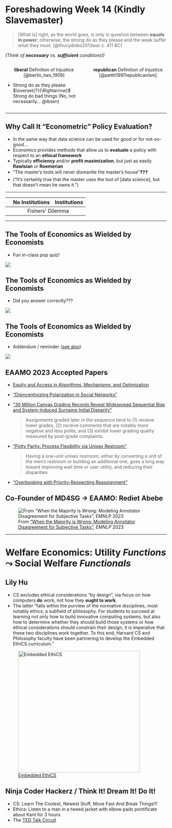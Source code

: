 
# Foreshadowing Week 14 (Kindly Slavemaster) {.smaller .title-11}

```{=html}
<style>
.honk-honk {
  font-size: 180% !important;
  /* font-family: "Bungee Spice", sans-serif; */
  font-family: "Honk", sans-serif;
  /* font-optical-sizing: auto; */
  font-weight: 400;
  font-style: normal;
}
</style>
```

> [What is] right, as the world goes, is only in question between **equals in power**; otherwise, the strong do as they please and the weak suffer what they must. [@thucydides2013war c. 411 BC]

*(Think of **necessary** vs. **sufficient** conditions!)*



:::: {.columns}
::: {.column width="50%"}

<center>

**liberal** Definition of Injustice [@berlin_two_1959]

</center>

* Strong do as they please $\overset{?}{\Rightarrow}$ Strong do bad things (No, not necessarily... @ibsen)

:::
::: {.column width="50%"}

<center>

**republican** Definition of Injustice [@pettit1997republicanism]

</center>

:::
::::

---

## Why Call It "Econometric" Policy Evaluation? {.crunch-title .title-08 .crunch-ul}

* In the same way that data science can be used for good or for not-so-good...
* Economics provides methods that allow us to **evaluate** a policy with respect to an **ethical framework**
* Typically **efficiency** and/or **profit maximization**, but just as easily **Rawlsian** or **Roemerian**
* "The master's tools will never dismantle the master's house"❓❓❓
* ("It's certainly true that the master uses the tool of [data science], but that doesn't mean he owns it.")

---


```{=html}
<table>
<thead>
<tr>
  <th></th>
  <th>No Institutions</th>
  <th>Institutions</th>
</tr>
</thead>
<tbody>
<tr>
  <td></td>
  <td colspan="2" align="center">Fishers' Dilemma</td>
</tr>
</tbody>
</table>
```

---

## The Tools of Economics as Wielded by Economists {.smaller .crunch-title .title-11}

* Fun in-class pop quiz!

![](images/economist1.jpeg){fig-align="center"}

## The Tools of Economics as Wielded by Economists {.smaller .crunch-title .title-11}

* Did you answer correctly???

![](images/economist2.jpeg){fig-align="center"}

## The Tools of Economics as Wielded by Economists {.smaller .crunch-title .title-11}

* Addendum / reminder (<a href='https://psmag.com/magazine/cellphone-revolutionary-objects' target='_blank'>see also</a>)

![](images/no_iphone.png){fig-align="center"}

## EAAMO 2023 Accepted Papers {.smaller .crunch-title .crunch-ul}

* <a href='https://conference2023.eaamo.org/papers/' target='_blank'>Equity and Access in Algorithms, Mechanisms, and Optimization</a>
* <a href='https://arxiv.org/abs/2305.14537' target='_blank'>"Disincentivizing Polarization in Social Networks"</a>
* <a href='https://papers.ssrn.com/sol3/papers.cfm?abstract_id=4603146' target='_blank'>"30 Million Canvas Grading Records Reveal Widespread Sequential Bias and System-Induced Surname Initial Disparity"</a>

  > Assignments graded later in the sequence tend to (1) receive lower grades, (2) receive comments that are notably more negative and less polite, and (3) exhibit lower grading quality measured by post-grade complaints.
* <a href='https://guaguakai.github.io/aasg2022/assets/AASG2022_paper_8.pdf' target='_blank'>"Potty Parity: Process Flexibility via Unisex Restroom"</a>

  > Having a one-unit unisex restroom, either by converting a unit of the men's restroom or building an additional one, goes a long way toward improving wait time or user utility, and reducing their disparities
* <a href='https://www.youtube.com/watch?v=FpaRGZkdnWo' target='_blank'>"Overbooking with Priority-Respecting Reassignment"</a>

## Co-Founder of MD4SG $\rightarrow$ EAAMO: Rediet Abebe

![From <a href='https://aclanthology.org/2023.emnlp-main.415/'>"When the Majority is Wrong: Modeling Annotator Disagreement for Subjective Tasks"</a>, *EMNLP* 2023](images/abebe.jpeg)

---


# Welfare Economics: Utility *Functions* $\leadsto$ Social Welfare *Functionals* {data-stack-name="The Master's Tools"}

## Lily Hu {.smaller .crunch-title .crunch-ul .crunch-quarto-layout-panel}

::: {layout="[4,3]"}
::: {#hu-left}

* CS excludes ethical considerations "by design", via focus on how computers **do** work, not how they **ought to work**.
* The latter "falls within the purview of the normative disciplines, most notably ethics, a subfield of philosophy. For students to succeed at learning not only how to build innovative computing systems, but also how to determine whether they should build those systems or how ethical considerations should constrain their design, it is imperative that these two disciplines work together. To this end, Harvard CS and Philosophy faculty have been partnering to develop the Embedded EthiCS curriculum."

:::
::: {#hu-right}

![<a href='https://dl.acm.org/doi/pdf/10.1145/3330794' target='_blank'>Embedded EthiCS</a>](images/hu.jpeg){fig-align="center" width="380"}

:::
:::

## Ninja Coder Hackerz / Think It! Dream It! Do It!

* CS: Learn The Coolest, Newest Stuff, Move Fast And Break Things!!!
* Ethics: Listen to a man in a tweed jacket with elbow pads pontificate about Kant for 3 hours
* The <a href='https://www.youtube.com/watch?v=KTJn_DBTnrY' target='_blank'>TED Talk Circuit</a>

